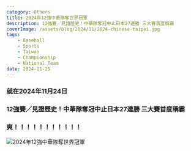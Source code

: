 ```yaml
---
category: Others
title: 2024年12強中華隊奪世界冠軍
description: 12強賽／見證歷史！中華隊奪冠中止日本27連勝 三大賽首度稱霸
coverImage: /assets/blog/2024/11/2024-chinese-taipei.jpg
tags:
    - Baseball
    - Sports
    - Taiwan
    - Championship
    - National Team
date: 2024-11-25
---
```


### 就在2024年11月24日

### 12強賽／見證歷史！中華隊奪冠中止日本27連勝 三大賽首度稱霸

### 爽！！！！！！！！！！！

![2024年12強中華隊奪世界冠軍](/assets/blog/2024/11/2024-chinese-taipei.jpg)
